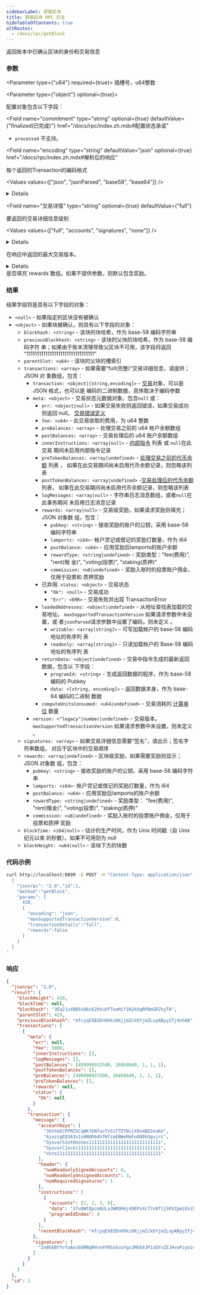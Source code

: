 ```yaml
---
sidebarLabel: 获取区块
title: 获取区块 RPC 方法
hideTableOfContents: true
altRoutes:
  - /docs/rpc/getBlock
---
```


返回账本中已确认区块的身份和交易信息

<DocSideBySide>

<DocLeftSide>

### 参数

<Parameter type={"u64"} required={true}>
  插槽号，u64整数
</Parameter>

<Parameter type={"object"} optional={true}>

配置对象包含以下字段：

<Field
  name="commitment"
  type="string"
  optional={true}
  defaultValue={"finalized(已完成)"}
  href="/docs/rpc/index.zh.mdx#配置状态承诺"
>

- `processed` 不支持。

</Field>

<Field 
  name="encoding"
  type="string"
  defaultValue="json"
  optional={true}
  href="/docs/rpc/index.zh.mdx#解析后的响应"
>

每个返回的Transaction的编码格式

<Values values={["json", "jsonParsed", "base58", "base64"]} />

<details>

- `jsonParsed` 尝试使用特定于程序的指令解析器在列表中返回更多人类可读和明确的数
  据 `transaction.message.instructions`。
- 如果 `jsonParsed` 请求但找不到解析器，则指令将回退到常规 JSON 编码
  （`accounts`、`data`和`programIdIndex` 字段）。

</details>

</Field>

<Field 
  name="交易详情"
  type="string"
  optional={true}
  defaultValue={"full"}
>

要返回的交易详细信息级别

<Values values={["full", "accounts", "signatures", "none"]} />

<details>

- 如果 `accounts` 有要求，交易详细信息仅包括每笔交易中的签名和带注释的帐户列表。
- 交易元数据仅限于：fee、err、pre_balances、post_balances、pre_token_balances 和
  post_token_balances。

</details>

</Field>

<Field name="maxSupportedTransactionVersion" type="number" optional={true}>

在响应中返回的最大交易版本。

<details>

- 如果请求的区块包含更高版本的交易，则会返回错误。
- 如果省略该参数，则仅返回遗留交易，并且包含任何版本化交易的块将提示错误。

</details>

</Field>

<Field name="rewards" type="bool" optional={true}>
  是否填充`rewards`数组。如果不提供参数，则默认包含奖励。
</Field>

</Parameter>

### 结果

结果字段将是具有以下字段的对象：

- `<null>` - 如果指定的区块没有被确认
- `<object>` - 如果块被确认，则具有以下字段的对象：
  - `blockhash: <string>` - 该块的块哈希，作为 base-58 编码字符串
  - `previousBlockhash: <string>` - 该块的父块的块哈希，作为 base-58 编码字符
    串；如果由于账本清理导致父区块不可用，该字段将返回
    “11111111111111111111111111111111”
  - `parentSlot: <u64>` - 该块的父块的槽索引
  - `transactions: <array>` - 如果需要“full(完整)”交易详细信息，请提供；JSON 对
    象数组，包含：
    - `transaction: <object|[string,encoding]>` -
      [交易](/docs/rpc/json-structures.zh#交易)对象，可以是 JSON 格式，也可以是
      编码的二进制数据，具体取决于编码参数
    - `meta: <object>` - 交易状态元数据对象，包含`null` 或：
      - `err: <object|null>` - 如果交易失败则返回错误，如果交易成功则返回 null。
        [交易错误定义](https://github.com/solana-labs/solana/blob/c0c60386544ec9a9ec7119229f37386d9f070523/sdk/src/transaction/error.rs#L13)
      - `fee: <u64>` - 此交易收取的费用，为 u64 整数
      - `preBalances: <array>` - 处理交易之前的 u64 帐户余额数组
      - `postBalances: <array>` - 交易处理后的 u64 账户余额数组
      - `innerInstructions: <array|null>` -
        [内部指令](/docs/rpc/json-structures.zh#内部指令) 列表 或 `null`在此交易
        期间未启用内部指令记录
      - `preTokenBalances: <array|undefined>` -
        [处理交易之前的代币余额](/docs/rpc/json-structures.zh#代币余额) 列表 ，
        如果在此交易期间尚未启用代币余额记录，则忽略该列表
      - `postTokenBalances: <array|undefined>` -[交易处理后的代币余额](/docs/rpc/json-structures.zh#代币余额)
        列表， 如果在此交易期间尚未启用代币余额记录，则忽略该列表
      - `logMessages: <array|null>` - 字符串日志消息数组，或者`null`在此事务期间
        未启用日志消息记录
      - `rewards: <array|null>` - 交易级奖励，如果请求奖励则填充；JSON 对象数
        组，包含：
        - `pubkey: <string>` - 接收奖励的账户的公钥，采用 base-58 编码字符串
        - `lamports: <i64>`- 帐户贷记或借记的奖励灯数量，作为 i64
        - `postBalance: <u64>` - 应用奖励后lamports的账户余额
        - `rewardType: <string|undefined>` - 奖励类型："fee(费用)", "rent(租
          金)", "voting(投票)", "staking(质押)"
        - `commission: <u8|undefined>` - 奖励入账时的投票账户佣金，仅用于投票和
          质押奖励
      - 已弃用: `status: <object>` - 交易状态
        - `"Ok": <null>` - 交易成功
        - `"Err": <ERR>` - 交易失败并出现 TransactionError
      - `loadedAddresses: <object|undefined>` - 从地址查找表加载的交易地址。
        `maxSupportedTransactionVersion` 如果请求参数中未设置，或
        者`jsonParsed`请求参数中设置了编码，则未定义 。
        - `writable: <array[string]>` - 可写加载帐户的 base-58 编码地址的有序列
          表
        - `readonly: <array[string]>` - 只读加载帐户的 Base-58 编码地址的有序列
          表
      - `returnData: <object|undefined>` - 交易中指令生成的最新返回数据，包含以
        下字段：
        - `programId: <string>` - 生成返回数据的程序，作为 base-58 编码的 Pubkey
        - `data: <[string, encoding]>` - 返回数据本身，作为 base-64 编码的二进制
          数据
      - `computeUnitsConsumed: <u64|undefined>` - 交易消耗的
        [计算单位](/docs/core/runtime.md#compute-budget) 数量
    - `version: <"legacy"|number|undefined>` - 交易版本。
      `maxSupportedTransactionVersion` 如果请求参数中未设置，则未定义 。
  - `signatures: <array>` - 如果交易详细信息需要“签名”，请出示；签名字符串数组，
    对应于区块中的交易顺序
  - `rewards: <array|undefined>` - 区块级奖励，如果需要奖励则显示；JSON 对象数
    组，包含：
    - `pubkey: <string>` - 接收奖励的账户的公钥，采用 base-58 编码字符串
    - `lamports: <i64>`- 帐户贷记或借记的奖励灯数量，作为 i64
    - `postBalance: <u64>` - 应用奖励后lamports的账户余额
    - `rewardType: <string|undefined>` - 奖励类型： "fee(费用)", "rent(租金)",
      "voting(投票)", "staking(质押)"
    - `commission: <u8|undefined>` - 奖励入账时的投票账户佣金，仅用于投票和质押
      奖励
  - `blockTime: <i64|null>` - 估计的生产时间，作为 Unix 时间戳（自 Unix 纪元以来
    的秒数）。如果不可用则为 null
  - `blockHeight: <u64|null>` - 该块下方的块数

</DocLeftSide>

<DocRightSide>

### 代码示例

```bash
curl http://localhost:8899 -X POST -H "Content-Type: application/json" -d '
  {
    "jsonrpc": "2.0","id":1,
    "method":"getBlock",
    "params": [
      430,
      {
        "encoding": "json",
        "maxSupportedTransactionVersion":0,
        "transactionDetails":"full",
        "rewards":false
      }
    ]
  }
'
```

### 响应

```json
{
  "jsonrpc": "2.0",
  "result": {
    "blockHeight": 428,
    "blockTime": null,
    "blockhash": "3Eq21vXNB5s86c62bVuUfTeaMif1N2kUqRPBmGRJhyTA",
    "parentSlot": 429,
    "previousBlockhash": "mfcyqEXB3DnHXki6KjjmZck6YjmZLvpAByy2fj4nh6B",
    "transactions": [
      {
        "meta": {
          "err": null,
          "fee": 5000,
          "innerInstructions": [],
          "logMessages": [],
          "postBalances": [499998932500, 26858640, 1, 1, 1],
          "postTokenBalances": [],
          "preBalances": [499998937500, 26858640, 1, 1, 1],
          "preTokenBalances": [],
          "rewards": null,
          "status": {
            "Ok": null
          }
        },
        "transaction": {
          "message": {
            "accountKeys": [
              "3UVYmECPPMZSCqWKfENfuoTv51fTDTWicX9xmBD2euKe",
              "AjozzgE83A3x1sHNUR64hfH7zaEBWeMaFuAN9kQgujrc",
              "SysvarS1otHashes111111111111111111111111111",
              "SysvarC1ock11111111111111111111111111111111",
              "Vote111111111111111111111111111111111111111"
            ],
            "header": {
              "numReadonlySignedAccounts": 0,
              "numReadonlyUnsignedAccounts": 3,
              "numRequiredSignatures": 1
            },
            "instructions": [
              {
                "accounts": [1, 2, 3, 0],
                "data": "37u9WtQpcm6ULa3WRQHmj49EPs4if7o9f1jSRVZpm2dvihR9C8jY4NqEwXUbLwx15HBSNcP1",
                "programIdIndex": 4
              }
            ],
            "recentBlockhash": "mfcyqEXB3DnHXki6KjjmZck6YjmZLvpAByy2fj4nh6B"
          },
          "signatures": [
            "2nBhEBYYvfaAe16UMNqRHre4YNSskvuYgx3M6E4JP1oDYvZEJHvoPzyUidNgNX5r9sTyN1J9UxtbCXy2rqYcuyuv"
          ]
        }
      }
    ]
  },
  "id": 1
}
```

</DocRightSide>
</DocSideBySide>
